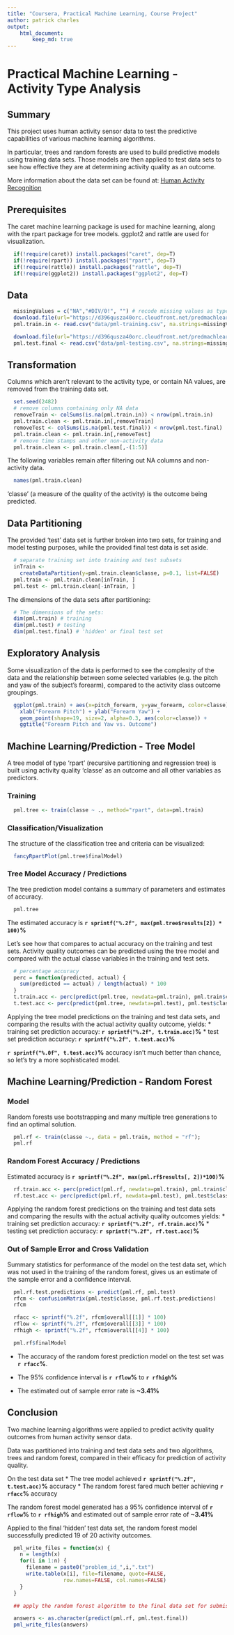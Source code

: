 ```yaml
---
title: "Coursera, Practical Machine Learning, Course Project"
author: patrick charles  
output:  
    html_document:
        keep_md: true
---
```


# Practical Machine Learning - Activity Type Analysis


## Summary

This project uses human activity sensor data 
to test the predictive capabilities of various machine learning
algorithms.

In particular, trees and random forests are used to build predictive models
using training data sets. Those models are then applied to test data sets
to see how effective they are at determining activity quality as an outcome.

More information about the data set can be found at:
[Human Activity Recognition](http://groupware.les.inf.puc-rio.br/har)


## Prerequisites

The caret machine learning package is used for machine learning,
along with the rpart package for tree models. ggplot2 and rattle are
used for visualization.
```r
  if(!require(caret)) install.packages("caret", dep=T)
  if(!require(rpart)) install.packages("rpart", dep=T)
  if(!require(rattle)) install.packages("rattle", dep=T)
  if(!require(ggplot2)) install.packages("ggplot2", dep=T)
```


## Data

```r
  missingValues = c("NA","#DIV/0!", "") # recode missing values as type NA
  download.file(url="https://d396qusza40orc.cloudfront.net/predmachlearn/pml-training.csv", destfile="data/pml-training.csv", method="curl")
  pml.train.in <- read.csv("data/pml-training.csv", na.strings=missingValues)
```

```r
  download.file(url="https://d396qusza40orc.cloudfront.net/predmachlearn/pml-testing.csv", destfile="data/pml-testing.csv", method="curl")
  pml.test.final <- read.csv("data/pml-testing.csv", na.strings=missingValues)
```


## Transformation

Columns which aren't relevant to the activity type, or contain NA values,
are removed from the training data set.

```r
  set.seed(2482)
  # remove columns containing only NA data
  removeTrain <- colSums(is.na(pml.train.in)) < nrow(pml.train.in)
  pml.train.clean <- pml.train.in[,removeTrain]
  removeTest <- colSums(is.na(pml.test.final)) < nrow(pml.test.final)
  pml.train.clean <- pml.train.in[,removeTest]
  # remove time stamps and other non-activity data
  pml.train.clean <- pml.train.clean[,-(1:5)]
```

The following variables remain after filtering out NA columns and
non-activity data.
```r
  names(pml.train.clean)
```

'classe' (a measure of the quality of the activity) is the outcome
being predicted.


## Data Partitioning

The provided 'test' data set is further broken into two sets,
for training and model testing purposes, while the provided
final test data is set aside.

```r
  # separate training set into training and test subsets
  inTrain <-
    createDataPartition(y=pml.train.clean$classe, p=0.1, list=FALSE)
  pml.train <- pml.train.clean[inTrain, ]
  pml.test <- pml.train.clean[-inTrain, ]
```

The dimensions of the data sets after partitioning:
```r
  # The dimensions of the sets:
  dim(pml.train) # training
  dim(pml.test) # testing
  dim(pml.test.final) # 'hidden' or final test set
```


## Exploratory Analysis

Some visualization of the data is performed to see the complexity of
the data and the relationship between some selected variables
(e.g. the pitch and yaw of the subject's forearm), compared to the
activity class outcome groupings.

```r

  ggplot(pml.train) + aes(x=pitch_forearm, y=yaw_forearm, color=classe) +
    xlab("Forearm Pitch") + ylab("Forearm Yaw") +
    geom_point(shape=19, size=2, alpha=0.3, aes(color=classe)) +
    ggtitle("Forearm Pitch and Yaw vs. Outcome")
```


## Machine Learning/Prediction - Tree Model

A tree model of type 'rpart' (recursive partitioning and regression tree)
is built using activity quality 'classe' as an outcome and all other
variables as predictors.

### Training

```r
  pml.tree <- train(classe ~ ., method="rpart", data=pml.train)
```  

### Classification/Visualization

The structure of the classification tree and criteria can be visualized:
```r
  fancyRpartPlot(pml.tree$finalModel)
```

### Tree Model Accuracy / Predictions

The tree prediction model contains a summary of parameters and estimates of
accuracy.

```r
  pml.tree
```

The estimated accuracy is **`r sprintf("%.2f", max(pml.tree$results[2]) * 100)`%**

Let's see how that compares to actual accuracy on the training and test
sets. Activity quality outcomes can be predicted using the tree model and
compared with the actual classe variables in the training and test sets.

```r

  # percentage accuracy 
  perc = function(predicted, actual) {
    sum(predicted == actual) / length(actual) * 100
  }
  t.train.acc <- perc(predict(pml.tree, newdata=pml.train), pml.train$classe)
  t.test.acc <- perc(predict(pml.tree, newdata=pml.test), pml.test$classe)
```

Applying the tree model predictions on the training and test data sets,
and comparing the results with the actual activity quality outcome, yields:
* training set prediction accuracy: **`r sprintf("%.2f", t.train.acc)`%**
* test set prediction accuracy: **`r sprintf("%.2f", t.test.acc)`%**

**`r sprintf("%.0f", t.test.acc)`%** accuracy isn't much better than chance, 
so let's try a more sophisticated model.


## Machine Learning/Prediction - Random Forest

### Model

Random forests use bootstrapping and many multiple tree generations to find an
optimal solution.

```r
  pml.rf <- train(classe ~., data = pml.train, method = "rf");
  pml.rf
```

### Random Forest Accuracy / Predictions

Estimated accuracy is **`r sprintf("%.2f", max(pml.rf$results[, 2])*100)`%**

```r
  rf.train.acc <- perc(predict(pml.rf, newdata=pml.train), pml.train$classe)
  rf.test.acc <- perc(predict(pml.rf, newdata=pml.test), pml.test$classe)
```

Applying the random forest predictions on the training and test data sets
and comparing the results with the actual activity quality outcomes yields:
* training set prediction accuracy: **`r sprintf("%.2f", rf.train.acc)`%**
* testing set prediction accuracy: **`r sprintf("%.2f", rf.test.acc)`%**

### Out of Sample Error and Cross Validation

Summary statistics for performance of the model on the test data
set, which was not used in the training of the random forest,
gives us an estimate of the sample error and a confidence interval.

```r
  pml.rf.test.predictions <- predict(pml.rf, pml.test)
  rfcm <- confusionMatrix(pml.test$classe, pml.rf.test.predictions)
  rfcm
```

```r
  rfacc <- sprintf("%.2f", rfcm$overall[[1]] * 100)
  rflow <- sprintf("%.2f", rfcm$overall[[3]] * 100)
  rfhigh <- sprintf("%.2f", rfcm$overall[[4]] * 100)
```

```r
  pml.rf$finalModel
```

* The accuracy of the random forest prediction model on the test set was
**`r rfacc`%**.

* The 95% confidence interval is **`r rflow`%** to **`r rfhigh`%**

* The estimated out of sample error rate is **~3.41%**


## Conclusion

Two machine learning algorithms were applied to predict activity 
quality outcomes from human activity sensor data.

Data was partitioned into training and test data sets and 
two algorithms, trees and random forest, compared in their 
efficacy for prediction of activity quality.

On the test data set
* The tree model achieved **`r sprintf("%.2f", t.test.acc)`%** accuracy
* The random forest fared much better achieving **`r rfacc`%** accuracy

The random forest model generated has a 95% confidence interval of
**`r rflow`%** to **`r rfhigh`%** and estimated out of sample error
rate of **~3.41%**

Applied to the final 'hidden' test data set, the random forest model
successfully predicted 19 of 20 activity outcomes.


```r
  pml_write_files = function(x) {
    n = length(x)
    for(i in 1:n) {
      filename = paste0("problem_id_",i,".txt")
      write.table(x[i], file=filename, quote=FALSE,
                  row.names=FALSE, col.names=FALSE)
    }
  }

  ## apply the random forest algorithm to the final data set for submission

  answers <- as.character(predict(pml.rf, pml.test.final))
  pml_write_files(answers)
```

